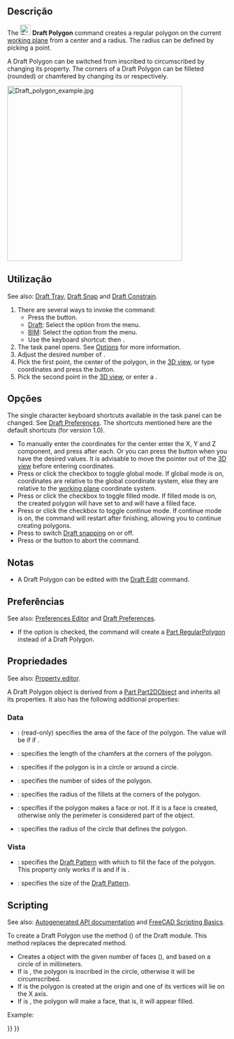 <languages/>

<div class="mw-translate-fuzzy">
{{Docnav
|[[Draft_Rectangle/pt-br|Retângulo]]
|[[Draft_BSpline/pt-br|BSpline]]
|[[Draft_Workbench/pt-br|Draft]]
|IconL=Draft_Rectangle.svg
|IconR=Draft_BSpline.svg
|IconC=Workbench_Draft.svg
}}
</div>

{{GuiCommand
|Name=Draft Polygon
|MenuLocation=Drafting → Polygon<br>2D Drafting → Polygon
|Workbenches=[[Draft_Workbench|Draft]], [[BIM_Workbench|BIM]]
|Shortcut={{KEY|P}} {{KEY|G}}
|Version=0.7
}}

<span id="Description"></span>
==Descrição== 

The [[Image:Draft_Polygon.svg|24px]] '''Draft Polygon''' command creates a regular polygon on the current [[Draft_SelectPlane|working plane]] from a center and a radius. The radius can be defined by picking a point.

A Draft Polygon can be switched from inscribed to circumscribed by changing its {{PropertyData|Draw Mode}} property. The corners of a Draft Polygon can be filleted (rounded) or chamfered by changing its {{PropertyData|Fillet Radius}} or {{PropertyData|Chamfer Size}} respectively.

[[Image:Draft_polygon_example.jpg|400px]]
{{Caption|Regular polygon defined by two points, center and radius}}

<span id="Usage"></span>
==Utilização== 

See also: [[Draft_Tray|Draft Tray]], [[Draft_Snap|Draft Snap]] and [[Draft_Constrain|Draft Constrain]].

# There are several ways to invoke the command:
#* Press the {{Button|[[Image:Draft_Polygon.svg|16px]] [[Draft_Polygon|Polygon]]}} button.
#* [[Draft_Workbench|Draft]]: Select the {{MenuCommand|Drafting → [[Image:Draft_Polygon.svg|16px]] Polygon}} option from the menu.
#* [[BIM_Workbench|BIM]]: Select the {{MenuCommand|2D Drafting → [[Image:Draft_Polygon.svg|16px]] Polygon}} option from the menu.
#* Use the keyboard shortcut: {{KEY|P}} then {{KEY|G}}.
# The {{MenuCommand|Polygon}} task panel opens. See [[#Options|Options]] for more information.
# Adjust the desired number of {{MenuCommand|Sides}}.
# Pick the first point, the center of the polygon, in the [[3D_view|3D view]], or type coordinates and press the {{Button|[[Image:Draft_AddPoint.svg|16px]] Enter point}} button.
# Pick the second point in the [[3D_view|3D view]], or enter a {{MenuCommand|Radius}}.

<span id="Options"></span>
==Opções==

The single character keyboard shortcuts available in the task panel can be changed. See [[Draft_Preferences|Draft Preferences]]. The shortcuts mentioned here are the default shortcuts (for version 1.0).

* To manually enter the coordinates for the center enter the X, Y and Z component, and press {{KEY|Enter}} after each. Or you can press the {{Button|[[Image:Draft_AddPoint.svg|16px]] Enter point}} button when you have the desired values. It is advisable to move the pointer out of the [[3D_view|3D view]] before entering coordinates.
* Press {{KEY|G}} or click the {{MenuCommand|Global}} checkbox to toggle global mode. If global mode is on, coordinates are relative to the global coordinate system, else they are relative to the [[Draft_SelectPlane|working plane]] coordinate system.
* Press {{KEY|F}} or click the {{MenuCommand|Filled}} checkbox to toggle filled mode. If filled mode is on, the created polygon will have {{PropertyData|Make Face}} set to {{TRUE}} and will have a filled face.
* Press {{KEY|N}} or click the {{MenuCommand|Continue}} checkbox to toggle continue mode. If continue mode is on, the command will restart after finishing, allowing you to continue creating polygons.
* Press {{KEY|S}} to switch [[Draft_Snap|Draft snapping]] on or off.
* Press {{KEY|Esc}} or the {{Button|Close}} button to abort the command.

<span id="Notes"></span>
==Notas==

* A Draft Polygon can be edited with the [[Draft_Edit|Draft Edit]] command.

<span id="Preferences"></span>
==Preferências==

See also: [[Preferences_Editor|Preferences Editor]] and [[Draft_Preferences|Draft Preferences]].

* If the {{MenuCommand|Edit → Preferences... → Draft → General → Create Part primitives if possible}} option is checked, the command will create a [[Part_RegularPolygon|Part RegularPolygon]] instead of a Draft Polygon.

<span id="Properties"></span>
==Propriedades==

See also: [[Property_editor|Property editor]].

A Draft Polygon object is derived from a [[Part_Part2DObject|Part Part2DObject]] and inherits all its properties. It also has the following additional properties:

<span id="Data"></span>
=== Data ===

{{TitleProperty|Draft}}

* {{PropertyData|Area|Area}}: (read-only) specifies the area of the face of the polygon. The value will be {{value|0.0}} if {{PropertyData|Make Face}} if {{FALSE}}.
* {{PropertyData|Chamfer Size|Length}}: specifies the length of the chamfers at the corners of the polygon.
* {{PropertyData|Draw Mode|Enumeration}}: specifies if the polygon is {{value|inscribed}} in a circle or {{value|circumscribed}} around a circle.
* {{PropertyData|Faces Number|Integer}}: specifies the number of sides of the polygon.
* {{PropertyData|Fillet Radius|Length}}: specifies the radius of the fillets at the corners of the polygon.
* {{PropertyData|Make Face|Bool}}: specifies if the polygon makes a face or not. If it is {{TRUE}} a face is created, otherwise only the perimeter is considered part of the object.
* {{PropertyData|Radius|Length}}: specifies the radius of the circle that defines the polygon.

<span id="View"></span>
===Vista===

{{TitleProperty|Draft}}

* {{PropertyView|Pattern|Enumeration}}: specifies the [[Draft_Pattern|Draft Pattern]] with which to fill the face of the polygon. This property only works if {{PropertyData|Make Face}} is {{TRUE}} and if {{PropertyView|Display Mode}} is {{value|Flat Lines}}.
* {{PropertyView|Pattern Size|Float}}: specifies the size of the [[Draft_Pattern|Draft Pattern]].

==Scripting==

See also: [https://freecad.github.io/SourceDoc/ Autogenerated API documentation] and [[FreeCAD Scripting Basics|FreeCAD Scripting Basics]].

To create a Draft Polygon use the {{incode|make_polygon}} method ({{Version|0.19}}) of the Draft module. This method replaces the deprecated {{incode|makePolygon}} method.

{{Code|code=
polygon = make_polygon(nfaces, radius=1, inscribed=True, placement=None, face=None, support=None)
}}
* Creates a {{incode|polygon}} object with the given number of faces ({{incode|nfaces}}), and based on a circle of {{incode|radius}} in millimeters.
* If {{incode|inscribed}} is {{incode|True}}, the polygon is inscribed in the circle, otherwise it will be circumscribed.
* If {{incode|placement}} is {{incode|None}} the polygon is created at the origin and one of its vertices will lie on the X axis.
* If {{incode|face}} is {{incode|True}}, the polygon will make a face, that is, it will appear filled.

Example:
{{Code|code=
import FreeCAD as App
import Draft

doc = App.newDocument()

polygon1 = Draft.make_polygon(4, radius=500)
polygon2 = Draft.make_polygon(5, radius=750)

zaxis = App.Vector(0, 0, 1)
p3 = App.Vector(1000, 1000, 0)
place3 = App.Placement(p3, App.Rotation(zaxis, 90))

Polygon3 = Draft.make_polygon(6, radius=1450, placement=place3)

doc.recompute()
}}


<div class="mw-translate-fuzzy">
{{Docnav
|[[Draft_Rectangle/pt-br|Retângulo]]
|[[Draft_BSpline/pt-br|BSpline]]
|[[Draft_Workbench/pt-br|Draft]]
|IconL=Draft_Rectangle.svg
|IconR=Draft_BSpline.svg
|IconC=Workbench_Draft.svg
}}
</div>

{{Draft Tools navi{{#translation:}}}}
{{Userdocnavi{{#translation:}}}}